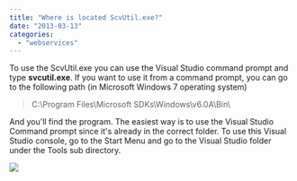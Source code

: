 ```yaml
---
title: "Where is located ScvUtil.exe?"
date: "2013-03-13"
categories: 
  - "webservices"
---
```


To use the ScvUtil.exe you can use the Visual Studio command prompt and type **svcutil.exe**. If you want to use it from a command prompt, you can go to the following path (in Microsoft Windows 7 operating system)

> C:\\Program Files\\Microsoft SDKs\\Windows\\v6.0A\\Bin\\

And you'll find the program. The easiest way is to use the Visual Studio Command prompt since it's already in the correct folder. To use this Visual Studio console, go to the Start Menu and go to the Visual Studio folder under the Tools sub directory.

![](images/VisualStudio2012_VSCommandPrompt-400x303.png)
